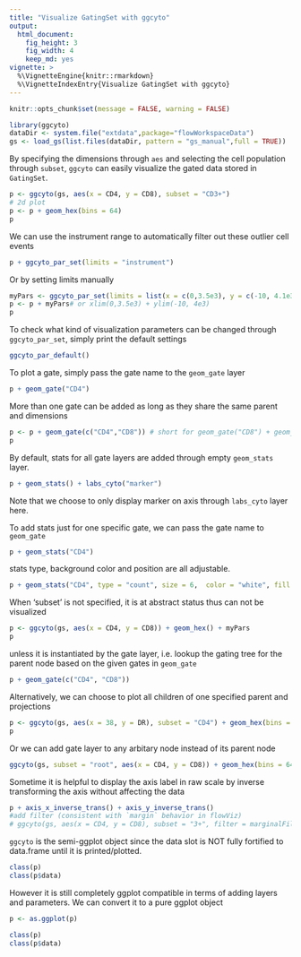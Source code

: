 ```yaml
---
title: "Visualize GatingSet with ggcyto"
output:
  html_document:
    fig_height: 3
    fig_width: 4
    keep_md: yes
vignette: >    
  %\VignetteEngine{knitr::rmarkdown}
  %\VignetteIndexEntry{Visualize GatingSet with ggcyto}        
---
```


```r
knitr::opts_chunk$set(message = FALSE, warning = FALSE)
```


```r
library(ggcyto)
dataDir <- system.file("extdata",package="flowWorkspaceData")
gs <- load_gs(list.files(dataDir, pattern = "gs_manual",full = TRUE))
```

By specifying the dimensions through `aes` and selecting the cell population through `subset`, `ggcyto` can easily visualize the gated data stored in `GatingSet`.
```r
p <- ggcyto(gs, aes(x = CD4, y = CD8), subset = "CD3+") 
# 2d plot 
p <- p + geom_hex(bins = 64)
p
```

We can use the instrument range to automatically filter out these outlier cell events
```r
p + ggcyto_par_set(limits = "instrument")
```

Or by setting limits manually
```r
myPars <- ggcyto_par_set(limits = list(x = c(0,3.5e3), y = c(-10, 4.1e3)))
p <- p + myPars# or xlim(0,3.5e3) + ylim(-10, 4e3) 
p
```

To check what kind of visualization parameters can be changed through `ggcyto_par_set`, simply print the default settings
```r
ggcyto_par_default()
```

To plot a gate, simply pass the gate name to the `geom_gate` layer
```r
p + geom_gate("CD4")
```


More than one gate can be added as long as they share the same parent and dimensions
```r
p <- p + geom_gate(c("CD4","CD8")) # short for geom_gate("CD8") + geom_gate("CD4")
p
```

By default, stats for all gate layers are added through empty `geom_stats` layer. 
```r
p + geom_stats() + labs_cyto("marker")
```

Note that we choose to only display marker on axis through `labs_cyto` layer here.

To add stats just for one specific gate, we can pass the gate name to `geom_gate`
```r
p + geom_stats("CD4")
```

stats type, background color and position are all adjustable.
```r
p + geom_stats("CD4", type = "count", size = 6,  color = "white", fill = "black", adjust = 0.3)
```

When 'subset' is not specified, it is at abstract status thus can not be visualized 
```r
p <- ggcyto(gs, aes(x = CD4, y = CD8)) + geom_hex() + myPars
p
```

unless it is instantiated by the gate layer, i.e. lookup the gating tree for the parent node based on the given gates in `geom_gate`
```r
p + geom_gate(c("CD4", "CD8"))
```


Alternatively, we can choose to plot all children of one specified parent and projections
```r
p <- ggcyto(gs, aes(x = 38, y = DR), subset = "CD4") + geom_hex(bins = 64) + geom_gate() + geom_stats()
p
```


Or we can add gate layer to any arbitary node instead of its parent node
```r
ggcyto(gs, subset = "root", aes(x = CD4, y = CD8)) + geom_hex(bins = 64) + geom_gate("CD4") + myPars
```


Sometime it is helpful to display the axis label in raw scale by inverse transforming the axis without affecting the data
```r
p + axis_x_inverse_trans() + axis_y_inverse_trans()
#add filter (consistent with `margin` behavior in flowViz)
# ggcyto(gs, aes(x = CD4, y = CD8), subset = "3+", filter = marginalFilter)  + geom_hex(bins = 32, na.rm = T)
```

`ggcyto` is the semi-ggplot object since the data slot is NOT fully fortified to data.frame until it is printed/plotted.
```r
class(p)
class(p$data)
```

However it is still completely ggplot compatible in terms of adding layers and parameters.
We can convert it to a pure ggplot object
```r
p <- as.ggplot(p)

class(p)
class(p$data)
```




